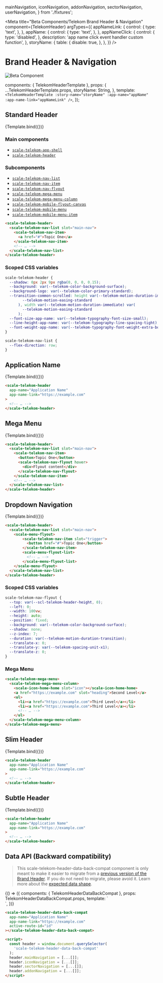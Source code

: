   mainNavigation,
  iconNavigation,
  addonNavigation,
  sectorNavigation,
  userNavigation,
} from './fixtures';

<Meta
  title="Beta Components/Telekom Brand Header & Navigation"
  component={TelekomHeader}
  argTypes={{
    appNameLink: {
      control: {
        type: 'text',
      },
    },
    appName: {
      control: {
        type: 'text',
      },
    },
    appNameClick: {
      control: {
        type: 'disabled',
      },
      description: 'app name click event handler custom function',
    },
    storyName: {
      table: {
        disable: true,
      },
    },
  }}
/>

<div
  style={{
    display: 'inline-flex',
    alignItems: 'center',
    justifyContent: 'space-between',
    width: '100%',
  }}
>
  <h1>Brand Header & Navigation</h1>
  <img src="assets/beta.png" alt="Beta Component" />
</div>

  components: { TelekomHeaderTemplate },
  props: {
    ...TelekomHeaderTemplate.props,
    storyName: String,
  },
  template: `
    <TelekomHeaderTemplate
      :story-name="storyName"
      :app-name="appName"
      :app-name-link="appNameLink"
    />
  `,
});

## Standard Header

<Canvas withSource="none">
  <Story
    name="Standard Header"
    args={{ storyName: 'StoryStandard' }}
    inline={false}
    height={500}
  >
    {Template.bind({})}
  </Story>
</Canvas>

<ArgsTable story="Standard Header" />

### Main components

- [`scale-telekom-app-shell`](https://github.com/telekom/scale/tree/main/packages/components/src/components/telekom/telekom-app-shell)
- [`scale-telekom-header`](https://github.com/telekom/scale/tree/main/packages/components/src/components/telekom/telekom-header)

### Subcomponents

- [`scale-telekom-nav-list`](https://github.com/telekom/scale/tree/main/packages/components/src/components/telekom/telekom-nav-list)
- [`scale-telekom-nav-item`](https://github.com/telekom/scale/tree/main/packages/components/src/components/telekom/telekom-nav-item)
- [`scale-telekom-nav-flyout`](https://github.com/telekom/scale/tree/main/packages/components/src/components/telekom/telekom-nav-flyout)
- [`scale-telekom-mega-menu`](https://github.com/telekom/scale/tree/main/packages/components/src/components/telekom/telekom-mega-menu)
- [`scale-telekom-mega-menu-column`](https://github.com/telekom/scale/tree/main/packages/components/src/components/telekom/telekom-mega-menu)
- [`scale-telekom-mobile-flyout-canvas`](https://github.com/telekom/scale/tree/main/packages/components/src/components/telekom/telekom-mobile-flyout-canvas)
- [`scale-telekom-mobile-menu`](https://github.com/telekom/scale/tree/main/packages/components/src/components/telekom/telekom-mobile-menu)
- [`scale-telekom-mobile-menu-item`](https://github.com/telekom/scale/tree/main/packages/components/src/components/telekom/telekom-mobile-menu-item)

```html
<scale-telekom-header>
  <scale-telekom-nav-list slot="main-nav">
    <scale-telekom-nav-item>
      <a href="#">Topic One</a>
    </scale-telekom-nav-item>
    <!-- … -->
  </scale-telekom-nav-list>
</scale-telekom-header>
```

### Scoped CSS variables

```css
scale-telekom-header {
  --shadow: 0px 2px 9px rgba(0, 0, 0, 0.15);
  --background: var(--telekom-color-background-surface);
  --background-logo: var(--telekom-color-primary-standard);
  --transition-common-scrolled: height var(--telekom-motion-duration-immediate) var(
        --telekom-motion-easing-standard
      ), width var(--telekom-motion-duration-immediate) var(
        --telekom-motion-easing-standard
      );
  --font-size-app-name: var(--telekom-typography-font-size-small);
  --line-height-app-name: var(--telekom-typography-line-spacing-tight);
  --font-weight-app-name: var(--telekom-typography-font-weight-extra-bold);
}

scale-telekom-nav-list {
  --flex-direction: row;
}
```

## Application Name

<Canvas withSource="none">
  <Story
    name="Application Name"
    args={{ storyName: 'StoryStandard', appName: 'Application Name' }}
    inline={false}
    height={500}
  >
    {Template.bind({})}
  </Story>
</Canvas>

```html
<scale-telekom-header
  app-name="Application Name"
  app-name-link="https://example.com"
>
  <!-- … -->
</scale-telekom-header>
```

## Mega Menu

<Canvas withSource="none">
  <Story
    name="Mega Menu"
    args={{ storyName: 'StoryMegaMenu', appName: 'Application Name' }}
    inline={false}
    height={500}
  >
    {Template.bind({})}
  </Story>
</Canvas>

```html
<scale-telekom-header>
  <scale-telekom-nav-list slot="main-nav">
    <scale-telekom-nav-item>
      <button>Topic One</button>
      <scale-telekom-nav-flyout hover>
        <div>Flyout content</div>
      </scale-telekom-nav-flyout>
    </scale-telekom-nav-item>
    <!-- … -->
  </scale-telekom-nav-list>
</scale-telekom-header>
```

## Dropdown Navigation

<Canvas withSource="none">
  <Story
    name="Dropdown Navigation"
    args={{ storyName: 'StoryDropdown', appName: 'Application Name' }}
    inline={false}
    height={500}
  >
    {Template.bind({})}
  </Story>
</Canvas>

```html
<scale-telekom-header>
  <scale-telekom-nav-list slot="main-nav">
    <scale-menu-flyout>
        <scale-telekom-nav-item slot="trigger">
          <button href="#">Topic One</button>
        </scale-telekom-nav-item>
        <scale-menu-flyout-list>
          <!-- … -->
        </scale-menu-flyout-list>
    </scale-menu-flyout>    
  </scale-telekom-nav-list>
</scale-telekom-header>
```

### Scoped CSS variables

```css
scale-telekom-nav-flyout {
  --top: var(--scl-telekom-header-height, 0);
  --left: 0;
  --width: 100vw;
  --height: auto;
  --position: fixed;
  --background: var(--telekom-color-background-surface);
  --shadow: none;
  --z-index: 7;
  --duration: var(--telekom-motion-duration-transition);
  --translate-x: 0;
  --translate-y: var(--telekom-spacing-unit-x1);
  --translate-z: 0;
}
```

### Mega Menu

```html
<scale-telekom-mega-menu>
  <scale-telekom-mega-menu-column>
    <scale-icon-home-home slot="icon"></scale-icon-home-home>
    <a href="https://example.com" slot="heading">Second Level</a>
    <ul>
      <li><a href="https://example.com">Third Level</a></li>
      <li><a href="https://example.com">Third Level</a></li>
      <!-- … -->
    </ul>
  </scale-telekom-mega-menu-column>
</scale-telekom-mega-menu>
```

## Slim Header

<Canvas withSource="none">
  <Story
    name="Slim Header"
    args={{ storyName: 'StorySlim', appName: 'Application Name' }}
    inline={false}
    height={500}
  >
    {Template.bind({})}
  </Story>
</Canvas>

```html
<scale-telekom-header
  app-name="Application Name"
  app-name-link="https://example.com"
>
  <!-- … -->
</scale-telekom-header>
```

## Subtle Header

<Canvas withSource="none">
  <Story
    name="Subtle Header"
    args={{ storyName: 'StorySubtle', appName: 'Application Name' }}
    inline={false}
    height={500}
  >
    {Template.bind({})}
  </Story>
</Canvas>

```html
<scale-telekom-header
  app-name="Application Name"
  app-name-link="https://example.com"
>
  <!-- … -->
</scale-telekom-header>
```

## Data API (Backward compatibility)

> This scale-telekom-header-data-back-compat component is only meant to make it easier to migrate from a [previous version of the Brand Header](?path=/usage/components-brand-header-navigation--standard). If you do not need to migrate, please avoid it. Learn more about the [expected data shape](https://github.com/telekom/scale/blob/main/packages/storybook-vue/stories/components/brand-header-navigation/fixtures.js).

<Canvas withSource="none">
  <Story
    name="Data API"
    inline={false}
    height={500}
    args={{
      mainNavigation: JSON.stringify(mainNavigation),
      iconNavigation: JSON.stringify(iconNavigation),
      addonNavigation: JSON.stringify(addonNavigation),
      sectorNavigation: JSON.stringify(sectorNavigation),
      userNavigation: JSON.stringify(userNavigation),
      activeRouteId: 'Third Level 24',
      appName: 'Application Name',
    }}
  >
    {() => ({
      components: { TelekomHeaderDataBackCompat },
      props: TelekomHeaderDataBackCompat.props,
      template: `
        <div class="brand-header-spacing">
          <scale-telekom-header-data-back-compat
            :main-navigation="mainNavigation"
            :icon-navigation="iconNavigation"
            :sector-navigation="sectorNavigation"
            :user-navigation="userNavigation"
            :addon-navigation="addonNavigation"
            :active-route-id="activeRouteId"
            :app-name="appName"
          >
          </scale-telekom-header-data-back-compat>
        </div>
      `,
    })}
  </Story>
</Canvas>

```html
<scale-telekom-header-data-back-compat
  app-name="Application Name"
  app-name-link="https://example.com"
  active-route-id="id"
></scale-telekom-header-data-back-compat>

<script>
  const header = window.document.querySelector(
    'scale-telekom-header-data-back-compat'
  );
  header.mainNavigation = [...[]];
  header.iconNavigation = [...[]];
  header.sectorNavigation = [...[]];
  header.addonNavigation = [...[]];
</script>
```

